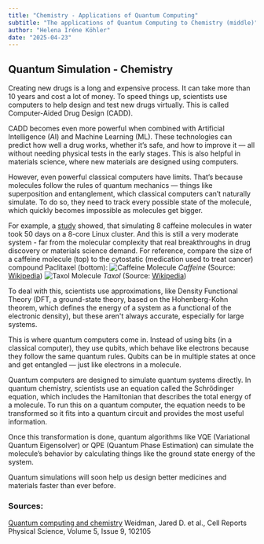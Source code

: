 ```yaml
---
title: "Chemistry - Applications of Quantum Computing"
subtitle: "The applications of Quantum Computing to Chemistry (middle)"
author: "Helena Iréne Köhler"
date: "2025-04-23"
---
```


## Quantum Simulation - Chemistry

Creating new drugs is a long and expensive process. It can take more than 10 years and cost a lot of money. To speed things up, scientists use computers to help design and test new drugs virtually. This is called Computer-Aided Drug Design (CADD).

CADD becomes even more powerful when combined with Artificial Intelligence (AI) and Machine Learning (ML). These technologies can predict how well a drug works, whether it’s safe, and how to improve it — all without needing physical tests in the early stages. This is also helpful in materials science, where new materials are designed using computers.

However, even powerful classical computers have limits. That’s because molecules follow the rules of quantum mechanics — things like superposition and entanglement, which classical computers can’t naturally simulate. To do so, they need to track every possible state of the molecule, which quickly becomes impossible as molecules get bigger.

For example, a [study](https://pubmed.ncbi.nlm.nih.gov/21812485/) showed, that simulating 8 caffeine molecules in water took 50 days on a 8-core Linux cluster. And this is still a very moderate system - far from the molecular complexity that real breakthroughs in drug discovery or materials science demand. For reference, compare the size of a caffeine molecule (top) to the cytostatic (medication used to treat cancer) compound Paclitaxel (bottom):
![Caffeine Molecule](/posts/assets/entries/qchemistry/caffeinemol.png)
_Caffeine_ (Source: [Wikipedia](https://en.m.wikipedia.org/wiki/File:Caffeine_%281%29_3D_ball.png))
![Taxol Molecule](/posts/assets/entries/qchemistry/taxolmol.png)
_Taxol_ (Source: [Wikipedia](https://en.m.wikipedia.org/wiki/File:Taxol%28Paclitaxel%293D.png))

To deal with this, scientists use approximations, like Density Functional Theory (DFT, a ground-state theory, based on the Hohenberg-Kohn theorem, which defines the energy of a system as a functional of the electronic density), but these aren't always accurate, especially for large systems.

This is where quantum computers come in. Instead of using bits (in a classical computer), they use qubits, which behave like electrons because they follow the same quantum rules. Qubits can be in multiple states at once and get entangled — just like electrons in a molecule.

Quantum computers are designed to simulate quantum systems directly. In quantum chemistry, scientists use an equation called the Schrödinger equation, which includes the Hamiltonian that describes the total energy of a molecule. To run this on a quantum computer, the equation needs to be transformed so it fits into a quantum circuit and provides the most useful information.

Once this transformation is done, quantum algorithms like VQE (Variational Quantum Eigensolver) or QPE (Quantum Phase Estimation) can simulate the molecule’s behavior by calculating things like the ground state energy of the system.

Quantum simulations will soon help us design better medicines and materials faster than ever before.

### Sources:

[Quantum computing and chemistry](https://www.cell.com/cell-reports-physical-science/fulltext/S2666-3864(24)00383-7?_returnURL=https%3A%2F%2Flinkinghub.elsevier.com%2Fretrieve%2Fpii%2FS2666386424003837%3Fshowall%3Dtrue) Weidman, Jared D. et al., Cell Reports Physical Science, Volume 5, Issue 9, 102105
